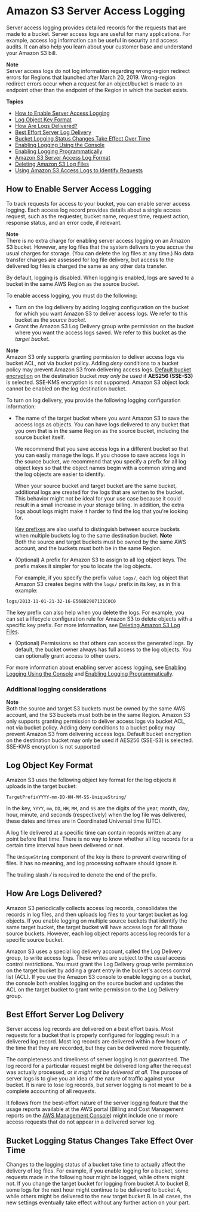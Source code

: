 # Amazon S3 Server Access Logging<a name="ServerLogs"></a>

Server access logging provides detailed records for the requests that are made to a bucket\. Server access logs are useful for many applications\. For example, access log information can be useful in security and access audits\. It can also help you learn about your customer base and understand your Amazon S3 bill\.

**Note**  
Server access logs do not log information regarding wrong\-region redirect errors for Regions that launched after March 20, 2019\. Wrong\-region redirect errors occur when a request for an object/bucket is made to an endpoint other than the endpoint of the Region in which the bucket exists\. 

**Topics**
+ [How to Enable Server Access Logging](#server-access-logging-overview)
+ [Log Object Key Format](#server-log-keyname-format)
+ [How Are Logs Delivered?](#how-logs-delivered)
+ [Best Effort Server Log Delivery](#LogDeliveryBestEffort)
+ [Bucket Logging Status Changes Take Effect Over Time](#BucketLoggingStatusChanges)
+ [Enabling Logging Using the Console](enable-logging-console.mdx)
+ [Enabling Logging Programmatically](enable-logging-programming.mdx)
+ [Amazon S3 Server Access Log Format](LogFormat.mdx)
+ [Deleting Amazon S3 Log Files](deleting-log-files-lifecycle.mdx)
+ [Using Amazon S3 Access Logs to Identify Requests](using-s3-access-logs-to-identify-requests.mdx)

## How to Enable Server Access Logging<a name="server-access-logging-overview"></a>

To track requests for access to your bucket, you can enable server access logging\. Each access log record provides details about a single access request, such as the requester, bucket name, request time, request action, response status, and an error code, if relevant\. 

**Note**  
There is no extra charge for enabling server access logging on an Amazon S3 bucket\. However, any log files that the system delivers to you accrue the usual charges for storage\. \(You can delete the log files at any time\.\) No data transfer charges are assessed for log file delivery, but access to the delivered log files is charged the same as any other data transfer\. 

 By default, logging is disabled\. When logging is enabled, logs are saved to a bucket in the same AWS Region as the source bucket\. 

To enable access logging, you must do the following: 
+  Turn on the log delivery by adding logging configuration on the bucket for which you want Amazon S3 to deliver access logs\. We refer to this bucket as the *source bucket*\. 
+  Grant the Amazon S3 Log Delivery group write permission on the bucket where you want the access logs saved\. We refer to this bucket as the *target bucket*\. 

**Note**  
 Amazon S3 only supports granting permission to deliver access logs via bucket ACL, not via bucket policy\.
 Adding *deny* conditions to a bucket policy may prevent Amazon S3 from delivering access logs\.
 [Default bucket encryption](bucket-encryption.mdx) on the destination bucket *may only be used* if **AES256 \(SSE\-S3\)** is selected\. SSE\-KMS encryption is not supported\. 
Amazon S3 object lock cannot be enabled on the log destination bucket\.

To turn on log delivery, you provide the following logging configuration information:
+ The name of the target bucket where you want Amazon S3 to save the access logs as objects\. You can have logs delivered to any bucket that you own that is in the same Region as the source bucket, including the source bucket itself\. 

  We recommend that you save access logs in a different bucket so that you can easily manage the logs\. If you choose to save access logs in the source bucket, we recommend that you specify a prefix for all log object keys so that the object names begin with a common string and the log objects are easier to identify\. 

  When your source bucket and target bucket are the same bucket, additional logs are created for the logs that are written to the bucket\. This behavior might not be ideal for your use case because it could result in a small increase in your storage billing\. In addition, the extra logs about logs might make it harder to find the log that you're looking for\. 

  [Key prefixes](https://docs.aws.amazon.com/general/latest/gr/glos-chap.html#keyprefix) are also useful to distinguish between source buckets when multiple buckets log to the same destination bucket\.
**Note**  
Both the source and target buckets must be owned by the same AWS account, and the buckets must both be in the same Region\.
+  \(Optional\) A prefix for Amazon S3 to assign to all log object keys\. The prefix makes it simpler for you to locate the log objects\. 

   For example, if you specify the prefix value `logs/`, each log object that Amazon S3 creates begins with the `logs/` prefix in its key, as in this example:

  ```
  logs/2013-11-01-21-32-16-E568B2907131C0C0
  ```

   The key prefix can also help when you delete the logs\. For example, you can set a lifecycle configuration rule for Amazon S3 to delete objects with a specific key prefix\. For more information, see [Deleting Amazon S3 Log Files](deleting-log-files-lifecycle.mdx)\.
+  \(Optional\) Permissions so that others can access the generated logs\. By default, the bucket owner always has full access to the log objects\. You can optionally grant access to other users\. 

For more information about enabling server access logging, see [Enabling Logging Using the Console](enable-logging-console.mdx) and [Enabling Logging Programmatically](enable-logging-programming.mdx)\. 

### Additional logging considerations<a name="additional-logging-considerations"></a>

**Note**  
Both the source and target S3 buckets must be owned by the same AWS account, and the S3 buckets must both be in the same Region\.
Amazon S3 only supports granting permission to deliver access logs via bucket ACL, not via bucket policy\.
Adding deny conditions to a bucket policy may prevent Amazon S3 from delivering access logs\.
Default bucket encryption on the destination bucket may only be used if AES256 \(SSE\-S3\) is selected\. SSE\-KMS encryption is not supported

## Log Object Key Format<a name="server-log-keyname-format"></a>

Amazon S3 uses the following object key format for the log objects it uploads in the target bucket:

```
TargetPrefixYYYY-mm-DD-HH-MM-SS-UniqueString/
```

 In the key, `YYYY`, `mm`, `DD`, `HH`, `MM`, and `SS` are the digits of the year, month, day, hour, minute, and seconds \(respectively\) when the log file was delivered, these dates and times are in Coordinated Universal time \(UTC\)\. 

A log file delivered at a specific time can contain records written at any point before that time\. There is no way to know whether all log records for a certain time interval have been delivered or not\. 

 The `UniqueString` component of the key is there to prevent overwriting of files\. It has no meaning, and log processing software should ignore it\. 

The trailing slash */* is required to denote the end of the prefix\.

## How Are Logs Delivered?<a name="how-logs-delivered"></a>

Amazon S3 periodically collects access log records, consolidates the records in log files, and then uploads log files to your target bucket as log objects\. If you enable logging on multiple source buckets that identify the same target bucket, the target bucket will have access logs for all those source buckets\. However, each log object reports access log records for a specific source bucket\. 

Amazon S3 uses a special log delivery account, called the Log Delivery group, to write access logs\. These writes are subject to the usual access control restrictions\. You must grant the Log Delivery group write permission on the target bucket by adding a grant entry in the bucket's access control list \(ACL\)\. If you use the Amazon S3 console to enable logging on a bucket, the console both enables logging on the source bucket and updates the ACL on the target bucket to grant write permission to the Log Delivery group\.

## Best Effort Server Log Delivery<a name="LogDeliveryBestEffort"></a>

Server access log records are delivered on a best effort basis\. Most requests for a bucket that is properly configured for logging result in a delivered log record\. Most log records are delivered within a few hours of the time that they are recorded, but they can be delivered more frequently\. 

The completeness and timeliness of server logging is not guaranteed\. The log record for a particular request might be delivered long after the request was actually processed, or *it might not be delivered at all*\. The purpose of server logs is to give you an idea of the nature of traffic against your bucket\. It is rare to lose log records, but server logging is not meant to be a complete accounting of all requests\. 

It follows from the best\-effort nature of the server logging feature that the usage reports available at the AWS portal \(Billing and Cost Management reports on the [AWS Management Console](https://console.aws.amazon.com/)\) might include one or more access requests that do not appear in a delivered server log\. 

## Bucket Logging Status Changes Take Effect Over Time<a name="BucketLoggingStatusChanges"></a>

 Changes to the logging status of a bucket take time to actually affect the delivery of log files\. For example, if you enable logging for a bucket, some requests made in the following hour might be logged, while others might not\. If you change the target bucket for logging from bucket A to bucket B, some logs for the next hour might continue to be delivered to bucket A, while others might be delivered to the new target bucket B\. In all cases, the new settings eventually take effect without any further action on your part\. 
